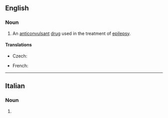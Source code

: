 ==English==

===Noun===
{{wikipedia}}
{{en-noun|~}}

# An [[anticonvulsant]] [[drug]] used in the treatment of [[epilepsy]].

====Translations====
{{trans-top|anticonvulsant drug used in the treatment of epilepsy}}
* Czech: {{t|cs|karbamazepin|m}}
{{trans-mid}}
* French: {{t+|fr|carbamazépine|f}}
{{trans-bottom}}

----

==Italian==

===Noun===
{{head|it|noun plural form|g=f}}

# {{plural of|carbamazepina|lang=it}}